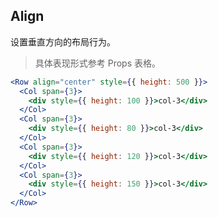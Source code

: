 ## Align

设置垂直方向的布局行为。

> 具体表现形式参考 Props 表格。

```jsx live=true className=s-grid-example
<Row align="center" style={{ height: 500 }}>
  <Col span={3}>
    <div style={{ height: 100 }}>col-3</div>
  </Col>
  <Col span={3}>
    <div style={{ height: 80 }}>col-3</div>
  </Col>
  <Col span={3}>
    <div style={{ height: 120 }}>col-3</div>
  </Col>
  <Col span={3}>
    <div style={{ height: 150 }}>col-3</div>
  </Col>
</Row>
```
